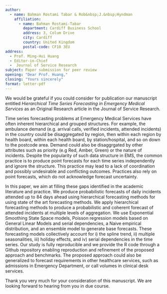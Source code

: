 ```yaml
---
author:
  - name: Bahman Rostami Tabar & Rob&nbsp;J.&nbsp;Hyndman
    affiliation:
      - name: Bahman Rostami-Tabar
        department: Cardiff Business School
        address: 3, Colum Drive
        city: Cardiff
        country: United Kingdom
        postal-code: CF10 3EU
address:
  - Prof. Ming-Hui Huang
  - Editor-in-Chief
  -  Journal of Service Research
subject: Paper submission for peer review
opening: "Dear Prof. Huang,"
closing: "Yours sincerely"
format: letter-pdf
---
```


We would be grateful if you could consider for publication our manuscript entitled _Hierarchical Time Series Forecasting in Emergency Medical Services_ as an Original Research article in the Journal of Service Research.

Time series forecasting problems at Emergency Medical Services have often inherent hierarchical and grouped structures. For example, the ambulance demand (e.g. arrival calls, verified incidents, attended incidents) in the country could be disaggregated by region, then within each region by health board, within each health board, by station/hospital, and so on down to the postcode area. Demand could also be disaggrgated by other attributes such as priority (e.g Red, Amber, Green) or the nature of incidents. Despite the popularity of such data structure in EMS, the common practice is to produce point forecasts for each time series independently and ignore the structure. This practice may lead to a lack of coordination and possibly undesirable and conflicting outcomes. Practices also rely on point forecasts, which do not acknowledge forecast uncertainty.

In this paper, we aim at filling these gaps identified in the academic literature and practice. We produce probabilistic forecasts of daily incidents attended up to 84 days ahead using hierarchical forecasting methods for using state of the art forecasting methods. We apply hierarchical forecasting methods to produce a probabilistic and coherent forecast of attended incidents at multiple levels of aggregation. We use Exponential Smoothing State Space models, Poisson regression models based on General Linear Models and serial dependencies, a Naive empirical distribution, and an ensemble model to generate base forecasts. These forecasting models collectively account for i) the spline trend, ii) multiple seasonalities, iii) holiday effects, and  iv) serial dependencies in the time series. Our study is fully reproducible and we provide the R code through a Github repository enabling reproduction and refinement of the proposed approach and benchmarks. The proposed approach could also be generalized to forecast requirements in other healthcare services, such as admissions in Emergency Department, or call volumes in clinical desk services. 

Thank you very much for your consideration of this manuscript. We are looking forward to hearing from you in due course.

